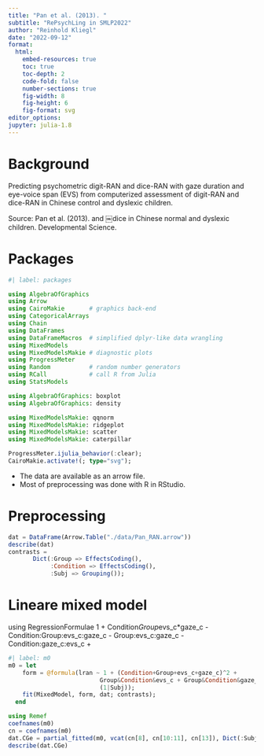 ```yaml
---
title: "Pan et al. (2013). "
subtitle: "RePsychLing in SMLP2022"
author: "Reinhold Kliegl"
date: "2022-09-12"
format: 
  html:
    embed-resources: true
    toc: true
    toc-depth: 2
    code-fold: false
    number-sections: true
    fig-width: 8
    fig-height: 6
    fig-format: svg
editor_options: 
jupyter: julia-1.8
---
```


# Background

Predicting psychometric digit-RAN and dice-RAN with gaze duration and 
eye-voice span (EVS) from computerized assessment of digit-RAN and dice-RAN 
in Chinese control and dyslexic children. 

Source: Pan et al. (2013). 
and ￼dice in Chinese normal and dyslexic children. Developmental Science. 

# Packages

```julia
#| label: packages

using AlgebraOfGraphics
using Arrow
using CairoMakie       # graphics back-end
using CategoricalArrays
using Chain
using DataFrames
using DataFrameMacros  # simplified dplyr-like data wrangling
using MixedModels
using MixedModelsMakie # diagnostic plots
using ProgressMeter
using Random           # random number generators
using RCall            # call R from Julia
using StatsModels

using AlgebraOfGraphics: boxplot
using AlgebraOfGraphics: density

using MixedModelsMakie: qqnorm
using MixedModelsMakie: ridgeplot
using MixedModelsMakie: scatter
using MixedModelsMakie: caterpillar

ProgressMeter.ijulia_behavior(:clear);
CairoMakie.activate!(; type="svg");
```

+ The data are available as an arrow file.
+ Most of preprocessing was done with R in RStudio.

# Preprocessing

```julia
dat = DataFrame(Arrow.Table("./data/Pan_RAN.arrow"))
describe(dat)
contrasts =
       Dict(:Group => EffectsCoding(),
            :Condition => EffectsCoding(),
            :Subj => Grouping());
```

# Lineare mixed model

using RegressionFormulae
 1 + Condition*Group*evs_c*gaze_c - Condition:Group:evs_c:gaze_c -
	                        Group:evs_c:gaze_c - Condition:gaze_c:evs_c +
```julia
#| label: m0
m0 = let
    form = @formula(lran ~ 1 + (Condition+Group+evs_c+gaze_c)^2 +
                          Group&Condition&evs_c + Group&Condition&gaze_c +
                          (1|Subj));
    fit(MixedModel, form, dat; contrasts);
  end
```

```julia
using Remef
coefnames(m0)
cn = coefnames(m0)
dat.CGe = partial_fitted(m0, vcat(cn[8], cn[10:11], cn[13]), Dict(:Subj => String[])) # no random effects
describe(dat.CGe) 
```


